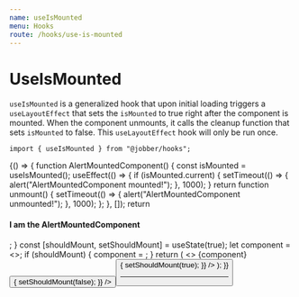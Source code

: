 ```yaml
---
name: useIsMounted
menu: Hooks
route: /hooks/use-is-mounted
---
```



# UseIsMounted

`useIsMounted` is a generalized hook that upon initial loading triggers a
`useLayoutEffect` that sets the `isMounted` to true right after the component is
mounted. When the component unmounts, it calls the cleanup function that sets
`isMounted` to false. This `useLayoutEffect` hook will only be run once.

```tsx
import { useIsMounted } from "@jobber/hooks";
```

<Playground>
  {() => {
    function AlertMountedComponent() {
      const isMounted = useIsMounted();
      useEffect(() => {
        if (isMounted.current) {
          setTimeout(() => {
            alert("AlertMountedComponent mounted!");
          }, 1000);
        }
        return function unmount() {
          setTimeout(() => {
            alert("AlertMountedComponent unmounted!");
          }, 1000);
        };
      }, []);
      return <h4>I am the AlertMountedComponent</h4>;
    }
    const [shouldMount, setShouldMount] = useState(true);
    let component = <></>;
    if (shouldMount) {
      component = <AlertMountedComponent />;
    }
    return (
      <>
        {component}
        <Button
          label={"Unmount Component"}
          onClick={() => {
            setShouldMount(false);
          }}
        />
        <Button
          label={"Remount Component"}
          onClick={() => {
            setShouldMount(true);
          }}
        />
      </>
    );
  }}
</Playground>

---
